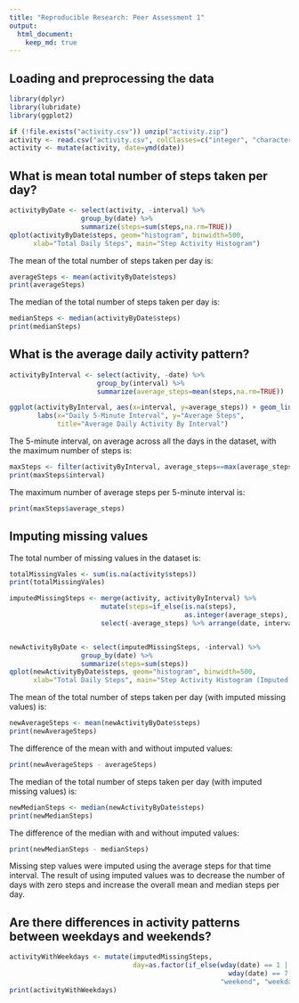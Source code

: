 ```yaml
---
title: "Reproducible Research: Peer Assessment 1"
output: 
  html_document:
    keep_md: true
---
```


## Loading and preprocessing the data
```r
library(dplyr)
library(lubridate)
library(ggplot2)
```
```r
if (!file.exists("activity.csv")) unzip("activity.zip")
activity <- read.csv("activity.csv", colClasses=c("integer", "character", "integer"))
activity <- mutate(activity, date=ymd(date))
```

## What is mean total number of steps taken per day?
<!-- For this part of the assignment, you can ignore the missing values in the dataset.
     Calculate the total number of steps taken per day
     Make a histogram of the total number of steps taken each day
     Calculate and report the mean and median of the total number of steps taken per day -->

```r
activityByDate <- select(activity, -interval) %>%
                  group_by(date) %>%
                  summarize(steps=sum(steps,na.rm=TRUE))
qplot(activityByDate$steps, geom="histogram", binwidth=500, 
      xlab="Total Daily Steps", main="Step Activity Histogram")
```

The mean of the total number of steps taken per day is: 
```r
averageSteps <- mean(activityByDate$steps)
print(averageSteps)
```

The median of the total number of steps taken per day is: 
```r
medianSteps <- median(activityByDate$steps)
print(medianSteps)
```

## What is the average daily activity pattern?
<!-- Make a time series plot (i.e. type="l") of the 5-minute interval (x-axis)
     and the average number of steps taken, averaged across all days (y-axis)
     Which 5-minute interval, on average across all the days in the dataset,
     contains the maximum number of steps? -->

```r
activityByInterval <- select(activity, -date) %>%
                      group_by(interval) %>%
                      summarize(average_steps=mean(steps,na.rm=TRUE))

ggplot(activityByInterval, aes(x=interval, y=average_steps)) + geom_line() + 
       labs(x="Daily 5-Minute Interval", y="Average Steps", 
            title="Average Daily Activity By Interval")
```

The 5-minute interval, on average across all the days in the dataset, 
with the maximum number of steps is: 
```r
maxSteps <- filter(activityByInterval, average_steps==max(average_steps))
print(maxSteps$interval)
```

The maximum number of average steps per 5-minute interval is:  
```r
print(maxSteps$average_steps)
```

## Imputing missing values
<!-- Note that there are a number of days/intervals where there are missing
values (coded as NA). The presence of missing days may introduce bias into some
calculations or summaries of the data. Calculate and report the total number of
missing values in the dataset (i.e. the total number of rows with NAs) Devise a
strategy for filling in all of the missing values in the dataset. The strategy
does not need to be sophisticated. For example, you could use the mean/median
for that day, or the mean for that 5-minute interval, etc. Create a new dataset
that is equal to the original dataset but with the missing data filled in. Make
a histogram of the total number of steps taken each day and Calculate and report
the mean and median total number of steps taken per day. Do these values differ
from the estimates from the first part of the assignment? What is the impact of
imputing missing data on the estimates of the total daily number of steps? -->

The total number of missing values in the dataset is: 
```r
totalMissingVales <- sum(is.na(activity$steps))
print(totalMissingVales)

imputedMissingSteps <- merge(activity, activityByInterval) %>%
                       mutate(steps=if_else(is.na(steps), 
                                            as.integer(average_steps), steps)) %>%
                       select(-average_steps) %>% arrange(date, interval)


newActivityByDate <- select(imputedMissingSteps, -interval) %>%
                  group_by(date) %>%
                  summarize(steps=sum(steps))
qplot(newActivityByDate$steps, geom="histogram", binwidth=500, 
      xlab="Total Daily Steps", main="Step Activity Histogram (Imputed Missing Values)")


```

The mean of the total number of steps taken per day (with imputed missing values) is: 
```r
newAverageSteps <- mean(newActivityByDate$steps)
print(newAverageSteps)
```

The difference of the mean with and without imputed values:  
```r
print(newAverageSteps - averageSteps)
```

The median of the total number of steps taken per day (with imputed missing values) is: 
```r
newMedianSteps <- median(newActivityByDate$steps)
print(newMedianSteps)
```

The difference of the median with and without imputed values:  
```r
print(newMedianSteps - medianSteps)
```

Missing step values were imputed using the average steps for that time interval.
The result of using imputed values was to decrease the number of days with zero 
steps and increase the overall mean and median steps per day.

## Are there differences in activity patterns between weekdays and weekends?
<!-- For this part the weekdays() function may be of some help here. Use the
dataset with the filled-in missing values for this part. Create a new factor
variable in the dataset with two levels – “weekday” and “weekend” indicating
whether a given date is a weekday or weekend day. Make a panel plot containing a
time series plot (i.e. type="l") of the 5-minute interval (x-axis) and the
average number of steps taken, averaged across all weekday days or weekend days
(y-axis). See the README file in the GitHub repository to see an example of what
this plot should look like using simulated data. -->
```r
activityWithWeekdays <- mutate(imputedMissingSteps, 
                               day=as.factor(if_else(wday(date) == 1 | 
                                                       wday(date) == 7, 
                                                     "weekend", "weekday")))
print(activityWithWeekdays)

```
